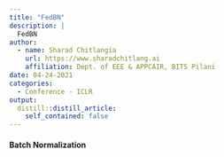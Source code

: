 ```yaml
---
title: "FedBN"
description: |
  FedBN
author:
  - name: Sharad Chitlangia
    url: https://www.sharadchitlang.ai
    affiliation: Dept. of EEE & APPCAIR, BITS Pilani 
date: 04-24-2021
categories:
  - Conference - ICLR
output: 
  distill::distill_article:
    self_contained: false
---
```



#### Batch Normalization
